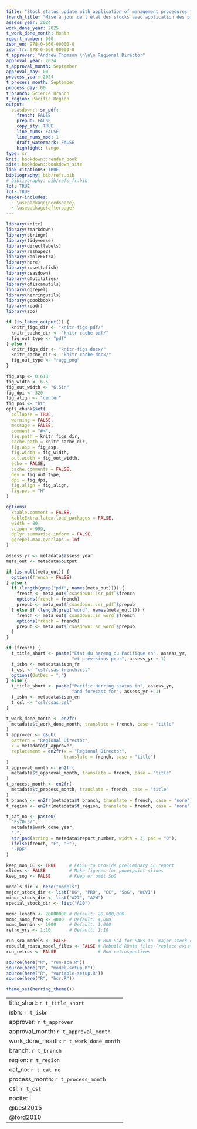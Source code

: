 ```yaml
---
title: "Stock status update with application of management procedures for Pacific Herring (*Clupea pallasii*) in British Columbia`:` Status in 2024 and forecast for 2025"
french_title: "Mise à jour de l'état des stocks avec application des procédures de gestion pour le hareng du Pacifique (*Clupea pallasii*) en Colombie-Britannique `:` État en 2024 et prévisions pour 2025"
assess_year: 2024
work_done_year: 2025
t_work_done_month: Month
report_number: 000
isbn_en: 978-0-660-00000-0
isbn_fr: 978-0-660-00000-0
t_approver: "Andrew Thomson \n\n\n Regional Director"
approval_year: 2024
t_approval_month: September
approval_day: 00
process_year: 2024
t_process_month: September
process_day: 00
t_branch: Science Branch
t_region: Pacific Region
output:
  csasdown:::sr_pdf:
    french: FALSE
    prepub: FALSE
    copy_sty: TRUE
    line_nums: FALSE
    line_nums_mod: 1
    draft_watermark: FALSE
    highlight: tango
type: sr
knit: bookdown::render_book
site: bookdown::bookdown_site
link-citations: TRUE
bibliography: bib/refs.bib
# bibliography: bib/refs_fr.bib
lot: TRUE
lof: TRUE
header-includes:
  - \usepackage{needspace}
  - \usepackage{afterpage}
---
```


\sloppy

```r
library(knitr)
library(rmarkdown)
library(stringr)
library(tidyverse)
library(directlabels)
library(reshape2)
library(kableExtra)
library(here)
library(rosettafish)
library(csasdown)
library(gfutilities)
library(gfiscamutils)
library(ggrepel)
library(herringutils)
library(gcookbook)
library(readr)
library(zoo)
```

```r
if (is_latex_output()) {
  knitr_figs_dir <- "knitr-figs-pdf/"
  knitr_cache_dir <- "knitr-cache-pdf/"
  fig_out_type <- "pdf"
} else {
  knitr_figs_dir <- "knitr-figs-docx/"
  knitr_cache_dir <- "knitr-cache-docx/"
  fig_out_type <- "ragg_png"
}

fig_asp <- 0.618
fig_width <- 6.5
fig_out_width <- "6.5in"
fig_dpi <- 320
fig_align <- "center"
fig_pos <- "ht"
opts_chunk$set(
  collapse = TRUE,
  warning = FALSE,
  message = FALSE,
  comment = "#>",
  fig.path = knitr_figs_dir,
  cache.path = knitr_cache_dir,
  fig.asp = fig_asp,
  fig.width = fig_width,
  out.width = fig_out_width,
  echo = FALSE,
  cache.comments = FALSE,
  dev = fig_out_type,
  dpi = fig_dpi,
  fig.align = fig_align,
  fig.pos = "H"
)

options(
  xtable.comment = FALSE,
  kableExtra.latex.load_packages = FALSE,
  width = 80,
  scipen = 999,
  dplyr.summarise.inform = FALSE,
  ggrepel.max.overlaps = Inf
)
```

```r
assess_yr <- metadata$assess_year
meta_out <- metadata$output

if (is.null(meta_out)) {
  options(french = FALSE)
} else {
  if (length(grep("pdf", names(meta_out)))) {
    french <- meta_out$`csasdown:::sr_pdf`$french
    options(french = french)
    prepub <- meta_out$`csasdown:::sr_pdf`$prepub
  } else if (length(grep("word", names(meta_out)))) {
    french <- meta_out$`csasdown::sr_word`$french
    options(french = french)
    prepub <- meta_out$`csasdown::sr_word`$prepub
  }
}

if (french) {
  t_title_short <- paste("État du hareng du Pacifique en", assess_yr,
                         "et prévisions pour", assess_yr + 1)
  t_isbn <- metadata$isbn_fr
  t_csl <- "csl/csas-french.csl"
  options(OutDec = ",")
} else {
  t_title_short <- paste("Pacific Herring status in", assess_yr,
                         "and forecast for", assess_yr + 1)
  t_isbn <- metadata$isbn_en
  t_csl <- "csl/csas.csl"
}

t_work_done_month <- en2fr(
  metadata$t_work_done_month, translate = french, case = "title"
)
t_approver <- gsub(
  pattern = "Regional Director",
  x = metadata$t_approver,
  replacement = en2fr(x = "Regional Director",
                      translate = french, case = "title")
)
t_approval_month <- en2fr(
  metadata$t_approval_month, translate = french, case = "title"
)
t_process_month <- en2fr(
  metadata$t_process_month, translate = french, case = "title"
)
t_branch <- en2fr(metadata$t_branch, translate = french, case = "none")
t_region <- en2fr(metadata$t_region, translate = french, case = "none")

t_cat_no <- paste0(
  "Fs70-5/",
  metadata$work_done_year,
  "-",
  str_pad(string = metadata$report_number, width = 3, pad = "0"),
  ifelse(french, "F", "E"),
  "-PDF"
)
```

```r
keep_non_CC <- TRUE     # FALSE to provide preliminary CC report
slides <- FALSE         # Make figures for powerpoint slides
keep_sog <- FALSE       # Keep or omit SoG
```

```r
models_dir <- here("models")
major_stock_dir <- list("HG", "PRD", "CC", "SoG", "WCVI")
minor_stock_dir <- list("A27", "A2W")
special_stock_dir <- list("A10")

mcmc_length <- 20000000 # Default: 20,000,000
mcmc_samp_freq <- 4000  # Default: 4,000
mcmc_burnin <- 1000     # Default: 1,000
retro_yrs <- 1:10       # Default: 1:10

run_sca_models <- FALSE            # Run SCA for SARs in `major_stock_dir`
rebuild_rdata_model_files <- FALSE # Rebuild RData files (replace existing)
run_retros <- FALSE                # Run retrospectives

source(here("R", "run-sca.R"))
source(here("R", "model-setup.R"))
source(here("R", "variable-setup.R"))
source(here("R", "hcr.R"))

theme_set(herring_theme())
```

<!-- Distributions -->
\newcommand{\dUnif}[2]{$\mathcal{U}\left(#1, #2\right)$}
\newcommand{\dNorm}[2]{$\mathcal{N}\left(#1, #2\right)$}
\newcommand{\dLognorm}[2]{$\emph{Lognormal}\left(#1, #2\right)$}
\newcommand{\dBeta}[2]{$\emph{Beta}\left(#1, #2\right)$}
\newcommand{\dGamma}[2]{$\emph{Gamma}\left(#1, #2\right)$}

<!-- Other math -->
\newcommand{\lognorm}{\text{ln}}
\newcommand{\SB}{\mli{`r en2fr("SB", translate = french)`}}
\newcommand{\BR}{\mli{BR}}
\newcommand{\AVE}{\text{`r en2fr("AVE", translate = french)`}}

<!-- Cludge to add manual table citations to the list (eco trends table) -->

---
title_short: `r t_title_short`
isbn: `r t_isbn`
approver: `r t_approver`
approval_month: `r t_approval_month`
work_done_month: `r t_work_done_month`
branch: `r t_branch`
region: `r t_region`
cat_no: `r t_cat_no`
process_month: `r t_process_month`
csl: `r t_csl`
nocite: |
  @best2015
  @ford2010
---

<!-- Compile the PDF on the command line: -->
<!-- bookdown::render_book("index.Rmd") -->

<!-- Make French version: -->
<!-- 1. Set `french` to `TRUE` -->
<!-- 2. Select the French bibliography -->
<!-- 3. Select French children in "_bookdown.yml" -->
